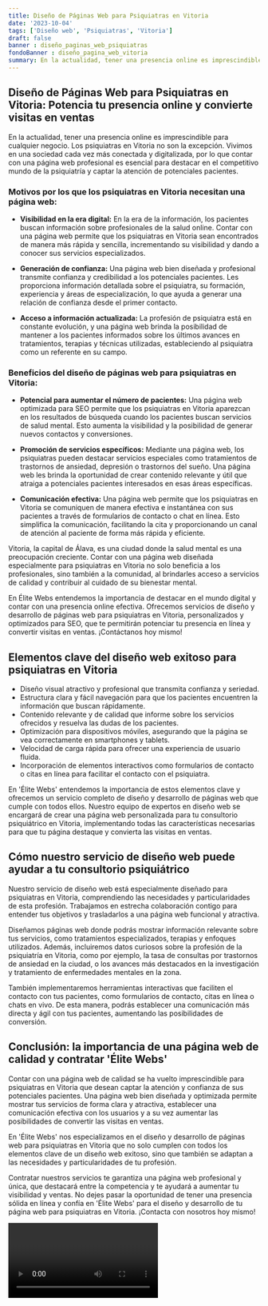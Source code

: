 ```yaml
---
title: Diseño de Páginas Web para Psiquiatras en Vitoria
date: '2023-10-04'
tags: ['Diseño web', 'Psiquiatras', 'Vitoria']
draft: false
banner : diseño_paginas_web_psiquiatras
fondoBanner : diseño_pagina_web_vitoria
summary: En la actualidad, tener una presencia online es imprescindible para cualquier negocio. Los psiquiatras en Vitoria no son la excepción. Vivimos en una sociedad cada vez más conectada y digitalizada, por lo que contar con una página web profesional es esencial para destacar en el competitivo mundo de la psiquiatría y captar la atención de potenciales pacientes.
---
```


## Diseño de Páginas Web para Psiquiatras en Vitoria: Potencia tu presencia online y convierte visitas en ventas

En la actualidad, tener una presencia online es imprescindible para cualquier negocio. Los psiquiatras en Vitoria no son la excepción. Vivimos en una sociedad cada vez más conectada y digitalizada, por lo que contar con una página web profesional es esencial para destacar en el competitivo mundo de la psiquiatría y captar la atención de potenciales pacientes.

### Motivos por los que los psiquiatras en Vitoria necesitan una página web:

- **Visibilidad en la era digital:** En la era de la información, los pacientes buscan información sobre profesionales de la salud online. Contar con una página web permite que los psiquiatras en Vitoria sean encontrados de manera más rápida y sencilla, incrementando su visibilidad y dando a conocer sus servicios especializados.

- **Generación de confianza:** Una página web bien diseñada y profesional transmite confianza y credibilidad a los potenciales pacientes. Les proporciona información detallada sobre el psiquiatra, su formación, experiencia y áreas de especialización, lo que ayuda a generar una relación de confianza desde el primer contacto.

- **Acceso a información actualizada:** La profesión de psiquiatra está en constante evolución, y una página web brinda la posibilidad de mantener a los pacientes informados sobre los últimos avances en tratamientos, terapias y técnicas utilizadas, estableciendo al psiquiatra como un referente en su campo.

### Beneficios del diseño de páginas web para psiquiatras en Vitoria:

- **Potencial para aumentar el número de pacientes:** Una página web optimizada para SEO permite que los psiquiatras en Vitoria aparezcan en los resultados de búsqueda cuando los pacientes buscan servicios de salud mental. Esto aumenta la visibilidad y la posibilidad de generar nuevos contactos y conversiones.

- **Promoción de servicios específicos:** Mediante una página web, los psiquiatras pueden destacar servicios especiales como tratamientos de trastornos de ansiedad, depresión o trastornos del sueño. Una página web les brinda la oportunidad de crear contenido relevante y útil que atraiga a potenciales pacientes interesados en esas áreas específicas.

- **Comunicación efectiva:** Una página web permite que los psiquiatras en Vitoria se comuniquen de manera efectiva e instantánea con sus pacientes a través de formularios de contacto o chat en línea. Esto simplifica la comunicación, facilitando la cita y proporcionando un canal de atención al paciente de forma más rápida y eficiente.

Vitoria, la capital de Álava, es una ciudad donde la salud mental es una preocupación creciente. Contar con una página web diseñada especialmente para psiquiatras en Vitoria no solo beneficia a los profesionales, sino también a la comunidad, al brindarles acceso a servicios de calidad y contribuir al cuidado de su bienestar mental.

En Élite Webs entendemos la importancia de destacar en el mundo digital y contar con una presencia online efectiva. Ofrecemos servicios de diseño y desarrollo de páginas web para psiquiatras en Vitoria, personalizados y optimizados para SEO, que te permitirán potenciar tu presencia en línea y convertir visitas en ventas. ¡Contáctanos hoy mismo!

<GifSeo />

<Cta />

## Elementos clave del diseño web exitoso para psiquiatras en Vitoria

- Diseño visual atractivo y profesional que transmita confianza y seriedad.
- Estructura clara y fácil navegación para que los pacientes encuentren la información que buscan rápidamente.
- Contenido relevante y de calidad que informe sobre los servicios ofrecidos y resuelva las dudas de los pacientes.
- Optimización para dispositivos móviles, asegurando que la página se vea correctamente en smartphones y tablets.
- Velocidad de carga rápida para ofrecer una experiencia de usuario fluida.
- Incorporación de elementos interactivos como formularios de contacto o citas en línea para facilitar el contacto con el psiquiatra.

En 'Élite Webs' entendemos la importancia de estos elementos clave y ofrecemos un servicio completo de diseño y desarrollo de páginas web que cumple con todos ellos. Nuestro equipo de expertos en diseño web se encargará de crear una página web personalizada para tu consultorio psiquiátrico en Vitoria, implementando todas las características necesarias para que tu página destaque y convierta las visitas en ventas.

## Cómo nuestro servicio de diseño web puede ayudar a tu consultorio psiquiátrico

Nuestro servicio de diseño web está especialmente diseñado para psiquiatras en Vitoria, comprendiendo las necesidades y particularidades de esta profesión. Trabajamos en estrecha colaboración contigo para entender tus objetivos y trasladarlos a una página web funcional y atractiva.

Diseñamos páginas web donde podrás mostrar información relevante sobre tus servicios, como tratamientos especializados, terapias y enfoques utilizados. Además, incluiremos datos curiosos sobre la profesión de la psiquiatría en Vitoria, como por ejemplo, la tasa de consultas por trastornos de ansiedad en la ciudad, o los avances más destacados en la investigación y tratamiento de enfermedades mentales en la zona.

También implementaremos herramientas interactivas que faciliten el contacto con tus pacientes, como formularios de contacto, citas en línea o chats en vivo. De esta manera, podrás establecer una comunicación más directa y ágil con tus pacientes, aumentando las posibilidades de conversión.

## Conclusión: la importancia de una página web de calidad y contratar 'Élite Webs'

Contar con una página web de calidad se ha vuelto imprescindible para psiquiatras en Vitoria que desean captar la atención y confianza de sus potenciales pacientes. Una página web bien diseñada y optimizada permite mostrar tus servicios de forma clara y atractiva, establecer una comunicación efectiva con los usuarios y a su vez aumentar las posibilidades de convertir las visitas en ventas.

En 'Élite Webs' nos especializamos en el diseño y desarrollo de páginas web para psiquiatras en Vitoria que no solo cumplen con todos los elementos clave de un diseño web exitoso, sino que también se adaptan a las necesidades y particularidades de tu profesión.

Contratar nuestros servicios te garantiza una página web profesional y única, que destacará entre la competencia y te ayudará a aumentar tu visibilidad y ventas. No dejes pasar la oportunidad de tener una presencia sólida en línea y confía en 'Élite Webs' para el diseño y desarrollo de tu página web para psiquiatras en Vitoria. ¡Contacta con nosotros hoy mismo!

<Video />

<CtaBot job='Psiquiatras' city='Vitoria'/>

<Gmaps query='Vitoria+españa+maps' />